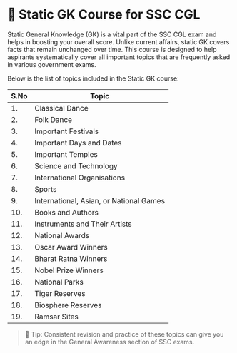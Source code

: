 # 🧠 Static GK Course for SSC CGL

Static General Knowledge (GK) is a vital part of the SSC CGL exam and helps in boosting your overall score. Unlike current affairs, static GK covers facts that remain unchanged over time. This course is designed to help aspirants systematically cover all important topics that are frequently asked in various government exams.

Below is the list of topics included in the Static GK course:

| S.No | Topic                                     |
|------|-------------------------------------------|
| 1.   | Classical Dance                           |
| 2.   | Folk Dance                                |
| 3.   | Important Festivals                       |
| 4.   | Important Days and Dates                  |
| 5.   | Important Temples                         |
| 6.   | Science and Technology                    |
| 7.   | International Organisations               |
| 8.   | Sports                                    |
| 9.   | International, Asian, or National Games   |
| 10.  | Books and Authors                         |
| 11.  | Instruments and Their Artists             |
| 12.  | National Awards                           |
| 13.  | Oscar Award Winners                       |
| 14.  | Bharat Ratna Winners                      |
| 15.  | Nobel Prize Winners                       |
| 16.  | National Parks                            |
| 17.  | Tiger Reserves                            |
| 18.  | Biosphere Reserves                        |
| 19.  | Ramsar Sites                              |

> 📌 Tip: Consistent revision and practice of these topics can give you an edge in the General Awareness section of SSC exams.
